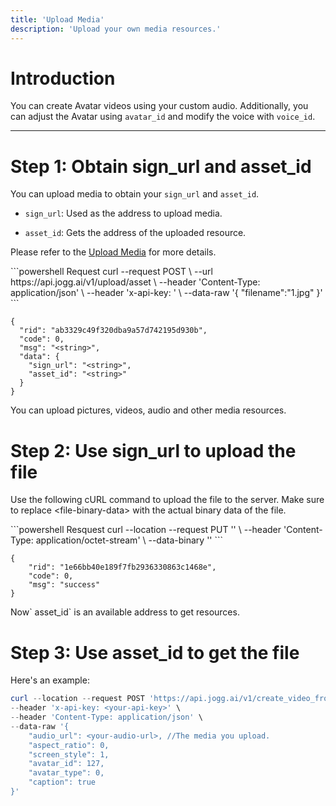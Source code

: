 ```yaml
---
title: 'Upload Media'
description: 'Upload your own media resources.'
---
```


# Introduction

You can create Avatar videos using your custom audio.&#x20;
Additionally, you can adjust the Avatar using `avatar_id` and modify the voice with `voice_id`.

***

# Step 1: Obtain sign\_url and asset\_id

You can upload media to obtain your `sign_url` and `asset_id`.

* `sign_url`: Used as the address to upload media.

* `asset_id`: Gets the address of the uploaded resource.

Please refer to the [Upload Media](https://docs.jogg.ai/api-reference/UploadFile/UploadFile) for more details.

<CodeGroup>
  ```powershell Request
  curl --request POST \
    --url https://api.jogg.ai/v1/upload/asset \
    --header 'Content-Type: application/json' \
    --header 'x-api-key: <api-key>' \
  --data-raw '{
      "filename":"1.jpg"
  }'
  ```

  ```
  {
    "rid": "ab3329c49f320dba9a57d742195d930b",
    "code": 0,
    "msg": "<string>",
    "data": {
      "sign_url": "<string>",
      "asset_id": "<string>"
    }
  }
  ```
</CodeGroup>

<Tip>
  You can upload pictures, videos, audio and other media resources.
</Tip>

# Step 2: Use sign\_url to upload the file

Use the following cURL command to upload the file to the server. Make sure to replace \<file-binary-data> with the actual binary data of the file.

<CodeGroup>
  ```powershell Resquest
  curl --location --request PUT '<sign_url>' \
  --header 'Content-Type: application/octet-stream' \
  --data-binary '<file-binary-data>'
  ```

  ```
  {
      "rid": "1e66bb40e189f7fb2936330863c1468e",
      "code": 0,
      "msg": "success"
  }
  ```
</CodeGroup>

<Tip>
  Now` asset_id` is an available address to get resources.
</Tip>

# Step 3: Use asset\_id to get the file

Here's an example:

```powershell
curl --location --request POST 'https://api.jogg.ai/v1/create_video_from_talking_avatar' \
--header 'x-api-key: <your-api-key>' \
--header 'Content-Type: application/json' \
--data-raw '{
    "audio_url": <your-audio-url>, //The media you upload.
    "aspect_ratio": 0,
    "screen_style": 1,
    "avatar_id": 127,
    "avatar_type": 0,
    "caption": true   
}'
```

#